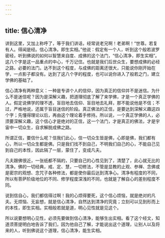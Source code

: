 ```yaml
---
---
---
```

title: 信心清净
---




讲到这里，又加上称呼了，等于我们讲话，经常说老兄啊！老弟啊！“世尊。若复有人。得闻是经。信心清净。即生实相。”他说：假定有一个人，听到这个般若波罗密经，听到佛说的如何以智慧来自度、成佛的这个法门，“信心清净，即生实相”。这八个字是这一品重点的中心，千万记住。也就是我们后世众生，要想成佛的必经之路，必要的法门。达不到这个程度，与成佛的距离还很大，只能说你刚开始在学，一点影子都没有。达到了这八个字的程度，也可以说你进入了般若之门，建立学佛的基础了。

信心清净有两种意义：一种是专讲个人的信仰，因为真正的信仰并不是迷信。为什么不是迷信呢？因为是深解义趣，把道理彻底了解了来学佛，才是一个真正学佛的人。假定说佛学的理不透，盲目地去信仰、盲目地去礼拜，那不能说他是不信；不过，严格地说，还属于盲目迷信的阶段。真正佛法的正信，是要达到深解义趣这四个字；先懂得理论以后，再由这个理论着手修持。所以说，一个真正学佛的人，必须要深解义趣，这个信心才是绝对的正信，这一个法门，才是真正的佛法，才是宇宙中一切众生，自求解脱成佛之路。

所谓正信，要信什么呢？信我们此心，信一切众生皆是佛，心即是佛，我们都有心，所以一切众生都是佛。只是我们找不到自己，不明我们自己的心，不能自己见到自己的本性，因此隔了一层，蒙住了，变成凡夫。

凡夫跟佛很近，一张纸都不隔的，只要自己的心性见到了，清楚了，此心就无比的清净。佛的一切经典，戒、定、慧，一切修法，不管是显教的止观、参禅、念佛或是密宗的观想、念咒子各种修法，都是使你最后达到清净心。清净有程度的不同，所以有菩萨阶级地位的不同、修学程度深浅的不同，也就是了解自心的差别程度不同。

说到信自心，我们都信得过啊！我的心烦得要死，这个信心烦恼，就是绝对的凡夫。无烦恼、无妄想，就是信心清净，自然达到清净的究竟；立刻可以见到形而上的本性，即生实相。实相般若就是道，明心见性就是见这个。

所以说要想明心见性，必须先要做到信心清净，能够生出实相。看了这个经文，知道须菩提明白地告诉了我们，因为他自己了解，才能说出这个道理，让别人以及将来的人，听到佛说这个道理，信心清净，能生实相。